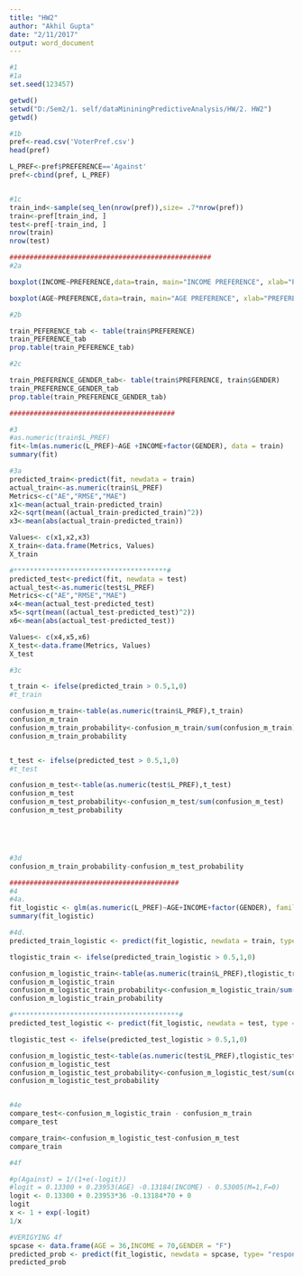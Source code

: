 ```yaml
---
title: "HW2"
author: "Akhil Gupta"
date: "2/11/2017"
output: word_document
---
```


```r

#1
#1a
set.seed(123457)

getwd()
setwd("D:/Sem2/1. self/dataMininingPredictiveAnalysis/HW/2. HW2")
getwd()

#1b
pref<-read.csv('VoterPref.csv')
head(pref)

L_PREF<-pref$PREFERENCE=='Against'
pref<-cbind(pref, L_PREF)


#1c
train_ind<-sample(seq_len(nrow(pref)),size= .7*nrow(pref))
train<-pref[train_ind, ]
test<-pref[-train_ind, ]
nrow(train)
nrow(test)

##################################################
#2a

boxplot(INCOME~PREFERENCE,data=train, main="INCOME PREFERENCE", xlab="PREFERENCE", ylab="INCOME")

boxplot(AGE~PREFERENCE,data=train, main="AGE PREFERENCE", xlab="PREFERENCE", ylab="AGE")

#2b

train_PEFERENCE_tab <- table(train$PREFERENCE)
train_PEFERENCE_tab
prop.table(train_PEFERENCE_tab)

#2c

train_PREFERENCE_GENDER_tab<- table(train$PREFERENCE, train$GENDER)
train_PREFERENCE_GENDER_tab
prop.table(train_PREFERENCE_GENDER_tab)

#########################################

#3
#as.numeric(train$L_PREF)
fit<-lm(as.numeric(L_PREF)~AGE +INCOME+factor(GENDER), data = train)
summary(fit)

#3a
predicted_train<-predict(fit, newdata = train)
actual_train<-as.numeric(train$L_PREF)
Metrics<-c("AE","RMSE","MAE")
x1<-mean(actual_train-predicted_train)
x2<-sqrt(mean((actual_train-predicted_train)^2))
x3<-mean(abs(actual_train-predicted_train))

Values<- c(x1,x2,x3)
X_train<-data.frame(Metrics, Values)
X_train

#**************************************#
predicted_test<-predict(fit, newdata = test)
actual_test<-as.numeric(test$L_PREF)
Metrics<-c("AE","RMSE","MAE")
x4<-mean(actual_test-predicted_test)
x5<-sqrt(mean((actual_test-predicted_test)^2))
x6<-mean(abs(actual_test-predicted_test))

Values<- c(x4,x5,x6)
X_test<-data.frame(Metrics, Values)
X_test

#3c

t_train <- ifelse(predicted_train > 0.5,1,0)
#t_train

confusion_m_train<-table(as.numeric(train$L_PREF),t_train)
confusion_m_train
confusion_m_train_probability<-confusion_m_train/sum(confusion_m_train)
confusion_m_train_probability


t_test <- ifelse(predicted_test > 0.5,1,0)
#t_test

confusion_m_test<-table(as.numeric(test$L_PREF),t_test)
confusion_m_test
confusion_m_test_probability<-confusion_m_test/sum(confusion_m_test)
confusion_m_test_probability





#3d
confusion_m_train_probability-confusion_m_test_probability

##########################################
#4
#4a.
fit_logistic <- glm(as.numeric(L_PREF)~AGE+INCOME+factor(GENDER), family = "binomial", data = train)
summary(fit_logistic)

#4d.
predicted_train_logistic <- predict(fit_logistic, newdata = train, type = "response")

tlogistic_train <- ifelse(predicted_train_logistic > 0.5,1,0)

confusion_m_logistic_train<-table(as.numeric(train$L_PREF),tlogistic_train)
confusion_m_logistic_train
confusion_m_logistic_train_probability<-confusion_m_logistic_train/sum(confusion_m_logistic_train)
confusion_m_logistic_train_probability

#*****************************************#
predicted_test_logistic <- predict(fit_logistic, newdata = test, type = "response")

tlogistic_test <- ifelse(predicted_test_logistic > 0.5,1,0)

confusion_m_logistic_test<-table(as.numeric(test$L_PREF),tlogistic_test)
confusion_m_logistic_test
confusion_m_logistic_test_probability<-confusion_m_logistic_test/sum(confusion_m_logistic_test)
confusion_m_logistic_test_probability


#4e
compare_test<-confusion_m_logistic_train - confusion_m_train
compare_test

compare_train<-confusion_m_logistic_test-confusion_m_test
compare_train

#4f

#p(Against) = 1/(1+e(-logit))
#logit = 0.13300 + 0.23953(AGE) -0.13184(INCOME) - 0.53005(M=1,F=0)
logit <- 0.13300 + 0.23953*36 -0.13184*70 + 0
logit
x <- 1 + exp(-logit)
1/x

#VERIGYING 4f
spcase <- data.frame(AGE = 36,INCOME = 70,GENDER = "F")
predicted_prob <- predict(fit_logistic, newdata = spcase, type= "response")
predicted_prob


```


